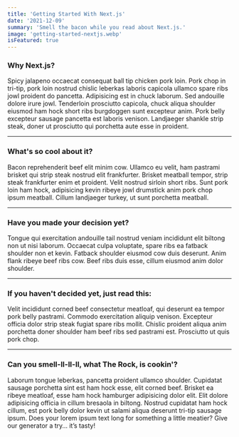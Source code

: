 ```yaml
---
title: 'Getting Started With Next.js'
date: '2021-12-09'
summary: 'Smell the bacon while you read about Next.js.'
image: 'getting-started-nextjs.webp'
isFeatured: true
---
```


### Why Next.js?

Spicy jalapeno occaecat consequat ball tip chicken pork loin. Pork chop in tri-tip, pork loin nostrud chislic leberkas laboris capicola ullamco spare ribs jowl proident do pancetta. Adipisicing est in chuck laborum. Sed andouille dolore irure jowl. Tenderloin prosciutto capicola, chuck aliqua shoulder eiusmod ham hock short ribs burgdoggen sunt excepteur anim. Pork belly excepteur sausage pancetta est laboris venison. Landjaeger shankle strip steak, doner ut prosciutto qui porchetta aute esse in proident.

---

### What's so cool about it?

Bacon reprehenderit beef elit minim cow. Ullamco eu velit, ham pastrami brisket qui strip steak nostrud elit frankfurter. Brisket meatball tempor, strip steak frankfurter enim et proident. Velit nostrud sirloin short ribs. Sunt pork loin ham hock, adipisicing kevin ribeye jowl drumstick anim pork chop ipsum meatball. Cillum landjaeger turkey, ut sunt porchetta meatball.

---

### Have you made your decision yet?

Tongue qui exercitation andouille tail nostrud veniam incididunt elit biltong non ut nisi laborum. Occaecat culpa voluptate, spare ribs ea fatback shoulder non et kevin. Fatback shoulder eiusmod cow duis deserunt. Anim flank ribeye beef ribs cow. Beef ribs duis esse, cillum eiusmod anim dolor shoulder.

---

### If you haven't decided yet, just read this:

Velit incididunt corned beef consectetur meatloaf, qui deserunt ea tempor pork belly pastrami. Commodo exercitation aliquip venison. Excepteur officia dolor strip steak fugiat spare ribs mollit. Chislic proident aliqua anim porchetta doner shoulder ham beef ribs sed pastrami est. Prosciutto ut quis pork chop.

---

### Can you smell-ll-ll-ll, what The Rock, is cookin'?

Laborum tongue leberkas, pancetta proident ullamco shoulder. Cupidatat sausage porchetta sint est ham hock esse, elit corned beef. Brisket ea ribeye meatloaf, esse ham hock hamburger adipisicing dolor elit. Elit dolore adipisicing officia in cillum bresaola in biltong. Nostrud cupidatat ham hock cillum, est pork belly dolor kevin ut salami aliqua deserunt tri-tip sausage ipsum.
Does your lorem ipsum text long for something a little meatier? Give our generator a try… it’s tasty!
